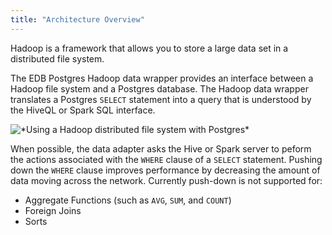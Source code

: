 ```yaml
---
title: "Architecture Overview"
---
```


<div id="architecture_overview" class="registered_link"></div>

Hadoop is a framework that allows you to store a large data set in a distributed file system.

The EDB Postgres Hadoop data wrapper provides an interface between a Hadoop file system and a Postgres database. The Hadoop data wrapper translates a Postgres `SELECT` statement into a query that is understood by the HiveQL or Spark SQL interface.

![\*Using a Hadoop distributed file system with Postgres\*](images/hadoop_distributed_file_system_with_postgres.png)

When possible, the data adapter asks the Hive or Spark server to peform the actions associated with the `WHERE` clause of a `SELECT` statement. Pushing down the `WHERE` clause improves performance by decreasing the amount of data moving across the network. Currently push-down is not supported for:

-   Aggregate Functions (such as `AVG`, `SUM`, and `COUNT`)
-   Foreign Joins
-   Sorts
